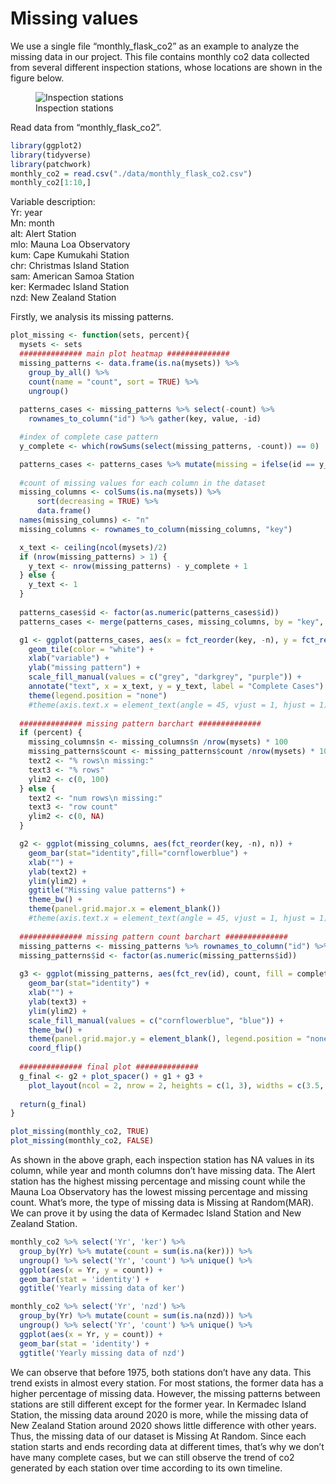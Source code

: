 # Missing values

We use a single file "monthly_flask_co2" as an example to analyze the missing data in our project.
This file contains monthly co2 data collected from several different inspection stations, whose locations are shown
in the figure below.

![Inspection stations](./data/mlo_station_map.png)

Read data from "monthly_flask_co2".
```r
library(ggplot2)
library(tidyverse)
library(patchwork)
monthly_co2 = read.csv("./data/monthly_flask_co2.csv")
monthly_co2[1:10,]
```
Variable description:  
Yr: year  
Mn: month  
alt: Alert Station  
mlo: Mauna Loa Observatory  
kum: Cape Kumukahi Station  
chr: Christmas Island Station  
sam: American Samoa Station  
ker: Kermadec Island Station  
nzd: New Zealand Station  

Firstly, we analysis its missing patterns.
```r
plot_missing <- function(sets, percent){
  mysets <- sets
  ############## main plot heatmap ############## 
  missing_patterns <- data.frame(is.na(mysets)) %>%
    group_by_all() %>%
    count(name = "count", sort = TRUE) %>%
    ungroup()
  
  patterns_cases <- missing_patterns %>% select(-count) %>% 
    rownames_to_column("id") %>% gather(key, value, -id)

  #index of complete case pattern
  y_complete <- which(rowSums(select(missing_patterns, -count)) == 0)

  patterns_cases <- patterns_cases %>% mutate(missing = ifelse(id == y_complete, "none", ifelse(value == 1, "yes", "no")))
  
  #count of missing values for each column in the dataset
  missing_columns <- colSums(is.na(mysets)) %>%
      sort(decreasing = TRUE) %>% 
      data.frame()
  names(missing_columns) <- "n"
  missing_columns <- rownames_to_column(missing_columns, "key")

  x_text <- ceiling(ncol(mysets)/2)
  if (nrow(missing_patterns) > 1) {
    y_text <- nrow(missing_patterns) - y_complete + 1
  } else {
    y_text <- 1
  }
  
  patterns_cases$id <- factor(as.numeric(patterns_cases$id))
  patterns_cases <- merge(patterns_cases, missing_columns, by = "key", all = TRUE)

  g1 <- ggplot(patterns_cases, aes(x = fct_reorder(key, -n), y = fct_rev(id), fill = missing)) +
    geom_tile(color = "white") + 
    xlab("variable") +
    ylab("missing pattern") +
    scale_fill_manual(values = c("grey", "darkgrey", "purple")) +
    annotate("text", x = x_text, y = y_text, label = "Complete Cases") +
    theme(legend.position = "none")
    #theme(axis.text.x = element_text(angle = 45, vjust = 1, hjust = 1))
  
  ############## missing pattern barchart ############## 
  if (percent) {
    missing_columns$n <- missing_columns$n /nrow(mysets) * 100
    missing_patterns$count <- missing_patterns$count /nrow(mysets) * 100
    text2 <- "% rows\n missing:"
    text3 <- "% rows"
    ylim2 <- c(0, 100)
  } else {
    text2 <- "num rows\n missing:"
    text3 <- "row count"
    ylim2 <- c(0, NA)
  }

  g2 <- ggplot(missing_columns, aes(fct_reorder(key, -n), n)) +
    geom_bar(stat="identity",fill="cornflowerblue") +
    xlab("") +
    ylab(text2) +
    ylim(ylim2) +
    ggtitle("Missing value patterns") +
    theme_bw() +
    theme(panel.grid.major.x = element_blank())
    #theme(axis.text.x = element_text(angle = 45, vjust = 1, hjust = 1))
  
  ############## missing pattern count barchart ############## 
  missing_patterns <- missing_patterns %>% rownames_to_column("id") %>% mutate(complete = ifelse(id == y_complete, "yes", "no"))
  missing_patterns$id <- factor(as.numeric(missing_patterns$id))
  
  g3 <- ggplot(missing_patterns, aes(fct_rev(id), count, fill = complete)) +
    geom_bar(stat="identity") +
    xlab("") +
    ylab(text3) +
    ylim(ylim2) +
    scale_fill_manual(values = c("cornflowerblue", "blue")) +
    theme_bw() +
    theme(panel.grid.major.y = element_blank(), legend.position = "none") +
    coord_flip() 
  
  ############## final plot ############## 
  g_final <- g2 + plot_spacer() + g1 + g3 +
    plot_layout(ncol = 2, nrow = 2, heights = c(1, 3), widths = c(3.5, 1))
  
  return(g_final)
}
```

```r
plot_missing(monthly_co2, TRUE)
plot_missing(monthly_co2, FALSE)
```

As shown in the above graph, each inspection station has NA values in its column, while year and month columns don't have missing data. The Alert station has the highest missing percentage and missing count while the Mauna Loa Observatory has the lowest missing percentage and missing count. What's more, the type of missing data is Missing at Random(MAR). We can prove it by using the data of Kermadec Island Station and New Zealand Station.

```r
monthly_co2 %>% select('Yr', 'ker') %>% 
  group_by(Yr) %>% mutate(count = sum(is.na(ker))) %>% 
  ungroup() %>% select('Yr', 'count') %>% unique() %>% 
  ggplot(aes(x = Yr, y = count)) +
  geom_bar(stat = 'identity') +
  ggtitle('Yearly missing data of ker')

monthly_co2 %>% select('Yr', 'nzd') %>% 
  group_by(Yr) %>% mutate(count = sum(is.na(nzd))) %>% 
  ungroup() %>% select('Yr', 'count') %>% unique() %>% 
  ggplot(aes(x = Yr, y = count)) +
  geom_bar(stat = 'identity') +
  ggtitle('Yearly missing data of nzd')

```

We can observe that before 1975, both stations don't have any data. This trend exists in almost every station. For most stations, the former data has a higher percentage of missing data. However, the missing patterns between stations are still different except for the former year. In Kermadec Island Station, the missing data around 2020 is more, while the missing data of New Zealand Station around 2020 shows little difference with other years. Thus, the missing data of our dataset is Missing At Random. Since each station starts and ends recording data at different times, that's why we don’t have many complete cases, but we can still observe the trend of co2 generated by each station over time according to its own timeline.
